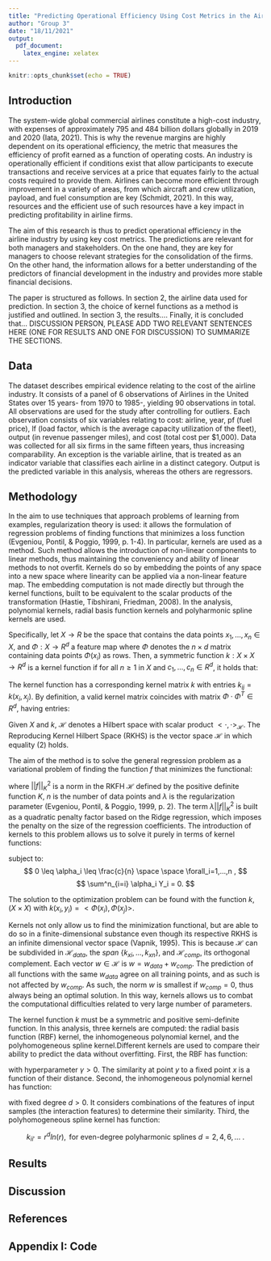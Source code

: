 ```yaml
---
title: "Predicting Operational Efficiency Using Cost Metrics in the Airline Industry" 
author: "Group 3"
date: "18/11/2021"
output:
  pdf_document: 
    latex_engine: xelatex
---
```


```r
knitr::opts_chunk$set(echo = TRUE)

```

## Introduction

The system-wide global commercial airlines constitute a high-cost industry, with expenses of approximately 795 and 484 billion dollars globally in 2019 and 2020 (Iata, 2021). This is why  the revenue margins are highly dependent on its operational efficiency, the metric that measures the efficiency of profit earned as a function of operating costs. An industry is operationally efficient if conditions exist that allow participants to execute transactions and receive services at a price that equates fairly to the actual costs required to provide them. Airlines can become more efficient through improvement in a variety of areas, from which aircraft and crew utilization, payload, and fuel consumption are key (Schmidt, 2021). In this way, resources and the efficient use of such resources have a key impact in predicting profitability in airline firms. 

The aim of this research is thus to predict operational efficiency in the airline industry by using key cost metrics. The predictions are relevant for both managers and stakeholders. On the one hand, they are key for managers to choose relevant strategies for the consolidation of the firms. On the other hand, the information allows for a better understanding of the predictors of financial development in the industry and provides more stable financial decisions. 

The paper is structured as follows. In section 2, the airline data used for prediction. In section 3, the choice of kernel functions as a method is justified and outlined. In section 3, the results.... Finally, it is concluded that... 
DISCUSSION PERSON, PLEASE ADD TWO RELEVANT SENTENCES HERE (ONE FOR RESULTS AND ONE FOR DISCUSSION) TO SUMMARIZE THE SECTIONS.


## Data

The dataset describes empirical evidence relating to the cost of the airline industry. It consists of a panel of 6 observations of Airlines in the United States over 15 years- from 1970 to 1985-, yielding 90 observations in total. All observations are used for the study after controlling for outliers. Each observation consists of six variables relating to cost:  airline, year,  pf (fuel price), lf (load factor, which is the average capacity utilization of the fleet), output (in revenue passenger miles), and cost (total cost per $1,000). Data was collected for all six firms in the same fifteen years, thus increasing comparability.  An exception is the variable airline, that is treated as an indicator variable that classifies each airline in a distinct category. Output is the predicted variable in this analysis, whereas the others are regressors. 

## Methodology

In the aim to use techniques that approach problems of learning from examples, regularization theory is used: it allows the formulation of regression problems of finding functions that minimizes a loss function (Evgeniou, Pontil, & Poggio, 1999, p. 1-4). In particular, kernels are used as a method. Such method allows the introduction of non-linear components to linear methods, thus maintaining the conveniency and ability of linear methods to not overfit. Kernels do so by embedding the points of any space into a new space where linearity can be applied via a non-linear feature map. The embedding computation is not made directly but through the kernel functions, built to be equivalent to the scalar products of the transformation (Hastie, Tibshirani, Friedman, 2008). In the analysis, polynomial kernels, radial basis function kernels and polyharmonic spline kernels are used.

Specifically, let $X \rightarrow R$ be the space that contains the data points $x_1,...,x_n \in X$, and $\Phi: X \rightarrow R^d$ a feature map where $\Phi$ denotes the $n \times d$ matrix containing data points $\Phi(x_i)$ as rows. Then, a symmetric function $k: X \times X \rightarrow R^d$ is a kernel function if for all $n \geq 1$ in $X$ and $c_1,...,c_n \in R^d$, it holds that: 

\begin{equation} \label{eq:1}
\sum^n_{i,j = 1} c_ic_jk(x_i,x_j) \geq 0.
\end{equation}

The kernel function has a corresponding kernel matrix $k$ with entries $k_{ij}=k(x_i,x_j)$. By definition, a valid kernel matrix coincides with matrix $\Phi \cdot \Phi^T \in R^d$, having entries:

\begin{equation} \label{eq:2}
k_{ij} =  \space <\Phi(x_i) , \Phi(x_j)> \space = \Phi(x_i) \Phi(x_j)^T \text{ for all } x,y \text{ in } X.
\end{equation}


Given $X$ and $k$, $\mathcal{H}$ denotes a Hilbert space with scalar product $< \cdot , \cdot >_{\mathcal{H}}$. The Reproducing Kernel Hilbert Space (RKHS) is the vector space $\mathcal{H}$ in which equality (2) holds. 

The aim of the method is to solve the general regression problem as a variational problem of finding the function $f$ that minimizes the functional:

\begin{equation} \label{eq:3}
\mathop{min H[f]}_{f \in \mathcal{H}} = \frac{1}{n} \sum^n_{i=1} (y_i - f(x_i)) + \lambda ||f||^2_K,
\end{equation}

where $||f||^2_K$ is a norm in the RKFH $\mathcal{H}$ defined by the positive definite function $K$, $n$ is the number of data points and $\lambda$ is the regularization parameter (Evgeniou, Pontil, & Poggio, 1999, p. 2). The term $\lambda ||f||^2_K$ is built as a quadratic penalty factor based on the Ridge regression, which imposes the penalty on the size of the regression coefficients. The introduction of kernels to this problem allows us to solve it purely in terms of kernel functions:

\begin{equation} \label{eq:4}
\mathop{maximize}_{\alpha \in R^n} \sum^n_{i=i} \alpha_i - \frac{1}{2} \sum^n_{i,j=1} \alpha_i \alpha_j Y_i Y_j K(X_i,Y_j), \\
\end{equation}

subject to: 
$$
0 \leq \alpha_i \leq \frac{c}{n} \space \space  \forall_i=1,...,n ,
$$
$$
\sum^n_{i=i} \alpha_i Y_i = 0.
$$

The solution to the optimization problem can be found with the function $k$, ($X \times X$) with $k(x_i,y_i)=<\Phi(x_i),\Phi(x_j)>$.

Kernels not only allow us to find the minimization functional, but are able to do so in a finite-dimensional substance even though its respective RKHS is an infinite dimensional vector space (Vapnik, 1995). This is because $\mathcal{H}$ can be subdivided in $\mathcal{H}_{data}$, the $span$ {$k_{xi},...,k_{xn}$}, and $\mathcal{H}_{comp}$, its orthogonal complement. Each vector $w \in \mathcal{H}$ is $w = w_{data} + w_{comp}$. The prediction of all functions with the same $w_{data}$ agree on all training points, and as such is not affected by $w_{comp}$. As such, the norm $w$ is smallest if $w_{comp}=0$, thus always being an optimal solution. In this way, kernels allows us to combat the computational difficulties related to very large number of parameters.  

The kernel function $k$ must be a symmetric and positive semi-definite function. In this analysis, three kernels are computed: the radial basis function (RBF) kernel, the inhomogeneous polynomial kernel, and the polyhomogeneous spline kernel.Different kernels are used to compare their ability to predict the data without overfitting. First, the RBF has function: 

\begin{equation} \label{eq:5}
k_{ii'}= e^{(-\gamma||x_i-x_i'||^2)},
\end{equation}

with hyperparameter $\gamma>0$. The similarity at point $y$ to a fixed point $x$ is a function of their distance. Second, the inhomogeneous polynomial kernel has function:

\begin{equation} \label{eq:6}
k_{ii'} = (1 + x_i^Tx_i')^d, 
\end{equation}


with fixed degree $d>0$. It considers combinations of the features of input samples (the interaction features) to determine their similarity. Third, the polyhomogeneous spline kernel has function:

\begin{equation} \label{eq:7}
k_{ii'} = r^d, \text{ for odd-degree polyharmonic splines } d=1,3,5,..., 
\end{equation}
$$
k_{ii'} = r^dln(r), \text{ for even-degree polyharmonic splines } d=2,4,6,...\text{   .}
$$

## Results


## Discussion


## References


## Appendix I: Code